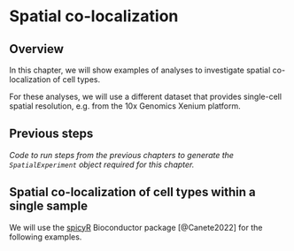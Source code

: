 # Spatial co-localization {#sec-spatial-co-localization}


## Overview

In this chapter, we will show examples of analyses to investigate spatial co-localization of cell types.

For these analyses, we will use a different dataset that provides single-cell spatial resolution, e.g. from the 10x Genomics Xenium platform.


## Previous steps

*Code to run steps from the previous chapters to generate the `SpatialExperiment` object required for this chapter.*
<!--
```r
```
-->


## Spatial co-localization of cell types within a single sample

We will use the [spicyR](https://bioconductor.org/packages/spicyR) Bioconductor package [@Canete2022] for the following examples.


<!--
## Differential analyses between groups
-->
